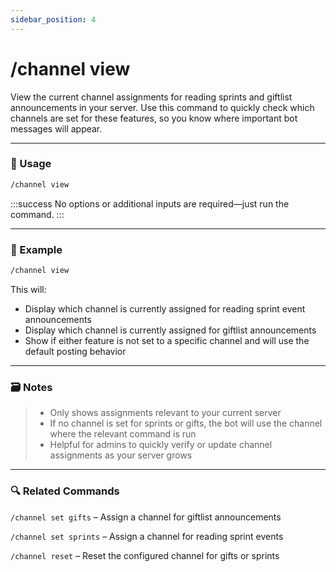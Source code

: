 ```yaml
---
sidebar_position: 4
---
```


# /channel view 

View the current channel assignments for reading sprints and giftlist announcements in your server. Use this command to quickly check which channels are set for these features, so you know where important bot messages will appear.

<hr className="md-divider-gradient" />

### 💬 Usage
```bash
/channel view
```

:::success
No options or additional inputs are required—just run the command.
:::

<hr className="md-divider-gradient" />

### 📌 Example
```bash
/channel view
```
This will:
- Display which channel is currently assigned for reading sprint event announcements
- Display which channel is currently assigned for giftlist announcements
- Show if either feature is not set to a specific channel and will use the default posting behavior

<hr className="md-divider-gradient" />

### 🗃️ Notes
> - Only shows assignments relevant to your current server
> - If no channel is set for sprints or gifts, the bot will use the channel where the relevant command is run
> - Helpful for admins to quickly verify or update channel assignments as your server grows

<hr className="md-divider-gradient" />

### 🔍 Related Commands
`/channel set gifts` – Assign a channel for giftlist announcements

`/channel set sprints` – Assign a channel for reading sprint events

`/channel reset` – Reset the configured channel for gifts or sprints